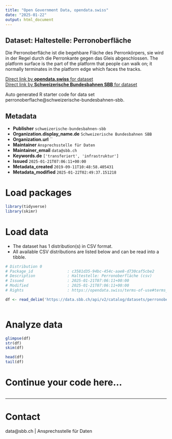 ```yaml
---
title: "Open Government Data, opendata.swiss"
date: "2025-01-22"
output: html_document
---
```


## Dataset: Haltestelle: Perronoberfläche

Die Perronoberfläche ist die begehbare Fläche des Perronkörpers, sie wird in der Regel durch die Perronkante gegen das Gleis abgeschlossen. The platform surface is the part of the platform that people can walk on; it normally terminates in the platform edge which faces the tracks.

[Direct link by **opendata.swiss** for dataset](https://opendata.swiss/de/dataset/haltestelle-perronoberflache1)<br>
[Direct link by **Schweizerische Bundesbahnen SBB** for dataset](https://data.sbb.ch/explore/dataset/perronoberflache/)

Auto generated R starter code for data set perronoberflache@schweizerische-bundesbahnen-sbb.

## Metadata

- **Publisher** `schweizerische-bundesbahnen-sbb`
- **Organization.display_name.de** `Schweizerische Bundesbahnen SBB`
- **Organization.url** ``
- **Maintainer** `Ansprechsstelle für Daten`
- **Maintainer_email** `data@sbb.ch`
- **Keywords.de** `['transferiert', 'infrastruktur']`
- **Issued** `2025-01-21T07:06:11+00:00`
- **Metadata_created** `2019-09-11T10:48:58.405431`
- **Metadata_modified** `2025-01-22T02:49:37.151218`


# Load packages

```r

library(tidyverse)
library(skimr)

```

# Load data

-   The dataset has 1 distribution(s) in CSV format.
-   All available CSV distributions are listed below and can be read into a tibble.

```r

# Distribution 0
# Package_id               : c3581d35-94bc-454c-aae8-d730caf5cbe2
# Description              : Haltestelle: Perronoberfläche (csv)
# Issued                   : 2025-01-21T07:06:11+00:00
# Modified                 : 2025-01-21T07:06:11+00:00
# Rights                   : https://opendata.swiss/terms-of-use#terms_by

df <- read_delim('https://data.sbb.ch/api/v2/catalog/datasets/perronoberflache/exports/csv?use_labels=true')



```

# Analyze data

```r

glimpse(df)
str(df)
skim(df)

head(df)
tail(df)

```

# Continue your code here...

```r

```

------------------------------------------------------------------------

# Contact

data@sbb.ch | Ansprechsstelle für Daten
